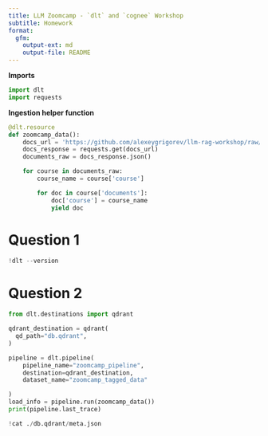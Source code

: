 ```yaml
---
title: LLM Zoomcamp - `dlt` and `cognee` Workshop
subtitle: Homework
format:
  gfm:
    output-ext: md
    output-file: README
---
```


**Imports**
```python
import dlt
import requests
```

**Ingestion helper function**
```python
@dlt.resource
def zoomcamp_data():
    docs_url = 'https://github.com/alexeygrigorev/llm-rag-workshop/raw/main/notebooks/documents.json'
    docs_response = requests.get(docs_url)
    documents_raw = docs_response.json()

    for course in documents_raw:
        course_name = course['course']

        for doc in course['documents']:
            doc['course'] = course_name
            yield doc
```

# Question 1

```python
!dlt --version
```

# Question 2

```python
from dlt.destinations import qdrant

qdrant_destination = qdrant(
  qd_path="db.qdrant", 
)
```

```python
pipeline = dlt.pipeline(
    pipeline_name="zoomcamp_pipeline",
    destination=qdrant_destination,
    dataset_name="zoomcamp_tagged_data"

)
load_info = pipeline.run(zoomcamp_data())
print(pipeline.last_trace)
```

```python
!cat ./db.qdrant/meta.json 
```
